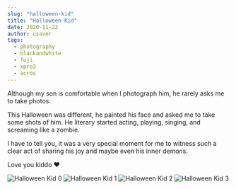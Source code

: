 ```yaml
---
slug: "halloween-kid"
title: "Halloween Kid"
date: 2020-11-22
author: csaver
tags:
  - photography
  - blackandwhite
  - fuji
  - xpro3
  - acros
---
```


Although my son is comfortable when I photograph him, he rarely asks me to take photos.

This Halloween was different, he painted his face and asked me to take some shots of him.
He literary started acting, playing, singing, and screaming like a zombie.

I have to tell you, it was a very special moment for me to witness such a clear act of sharing his joy and maybe even his inner demons.

Love you kiddo ❤️

![Halloween Kid 0](/images/halloween-2126-1200.jpg)
![Halloween Kid 1](/images/halloween-2127-1200.jpg)
![Halloween Kid 2](/images/halloween-2128-1200.jpg)
![Halloween Kid 3](/images/halloween-2129-1200.jpg)
